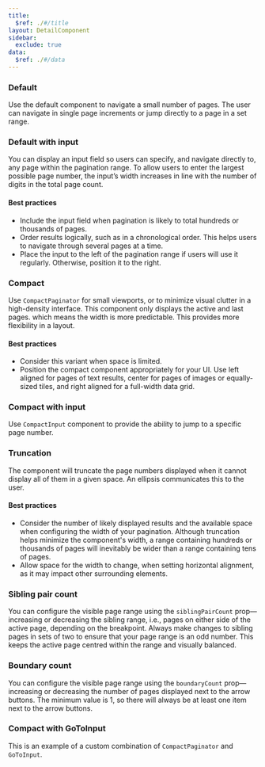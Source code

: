 ```yaml
---
title:
  $ref: ./#/title
layout: DetailComponent
sidebar:
  exclude: true
data:
  $ref: ./#/data
---
```


<LivePreviewControls>
<LivePreview componentName="pagination" exampleName="Default" >

### Default

Use the default component to navigate a small number of pages. The user can navigate in single page increments or jump directly to a page in a set range.

</LivePreview>

<LivePreview componentName="pagination" exampleName="DefaultWithInput" >

### Default with input

You can display an input field so users can specify, and navigate directly to, any page within the pagination range. To allow users to enter the largest possible page number, the input’s width increases in line with the number of digits in the total page count.

#### Best practices

- Include the input field when pagination is likely to total hundreds or thousands of pages.
- Order results logically, such as in a chronological order. This helps users to navigate through several pages at a time.
- Place the input to the left of the pagination range if users will use it regularly. Otherwise, position it to the right.

</LivePreview>

<LivePreview componentName="pagination" exampleName="Compact" >

### Compact

Use `CompactPaginator` for small viewports, or to minimize visual clutter in a high-density interface. This component only displays the active and last pages. which means the width is more predictable. This provides more flexibility in a layout.

#### Best practices

- Consider this variant when space is limited.
- Position the compact component appropriately for your UI. Use left aligned for pages of text results, center for pages of images or equally-sized tiles, and right aligned for a full-width data grid.

</LivePreview>

<LivePreview componentName="pagination" exampleName="CompactWithInput" >

### Compact with input

Use `CompactInput` component to provide the ability to jump to a specific page number.

</LivePreview>

<LivePreview componentName="pagination" exampleName="Truncation" >

### Truncation

The component will truncate the page numbers displayed when it cannot display all of them in a given space. An ellipsis communicates this to the user.

#### Best practices

- Consider the number of likely displayed results and the available space when configuring the width of your pagination. Although truncation helps minimize the component's width, a range containing hundreds or thousands of pages will inevitably be wider than a range containing tens of pages.
- Allow space for the width to change, when setting horizontal alignment, as it may impact other surrounding elements.

</LivePreview>

<LivePreview componentName="pagination" exampleName="SiblingPairCount" >

### Sibling pair count

You can configure the visible page range using the `siblingPairCount` prop—increasing or decreasing the sibling range, i.e., pages on either side of the active page, depending on the breakpoint. Always make changes to sibling pages in sets of two to ensure that your page range is an odd number. This keeps the active page centred within the range and visually balanced.

</LivePreview>

<LivePreview componentName="pagination" exampleName="BoundaryCount" >

### Boundary count

You can configure the visible page range using the `boundaryCount` prop—increasing or decreasing the number of pages displayed next to the arrow buttons. The minimum value is 1, so there will always be at least one item next to the arrow buttons.

</LivePreview>

<LivePreview componentName="pagination" exampleName="CompactWithGoTo" >

### Compact with GoToInput

This is an example of a custom combination of `CompactPaginator` and `GoToInput`.

</LivePreview>

</LivePreviewControls>
